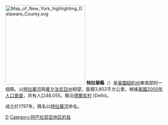 {{Otheruses|特拉華縣|subject=美國紐約州的一個縣|other=同名的縣}}
{{noteTA
|G1=USState
|1=zh-hans:县;zh-hk:縣;zh-tw:郡;
}}
[[File:Map_of_New_York_highlighting_Delaware_County.svg|250px]]
'''特拉華縣'''（{{lang-en|Delaware County}}）是[[美國|美國]][[紐約州|紐約州]]東南部的一個縣，以[[特拉華河|特拉華河]]與[[賓夕法尼亞州|賓夕法尼亞州]]相望。面積3,802平方公里。根據[[美國2000年人口普查|美國2000年人口普查]]，共有人口48,055。縣治[[德爾亥村|德爾亥村]] (Delhi)。

成立於1797年，縣名以[[特拉華河|特拉華河]]命名。
{{New York}}
{{NewYork-stub}}

[[Category:紐約州行政區劃|D]]
[[Category:阿巴拉契亚地区的县|Category:阿巴拉契亚地区的县]]